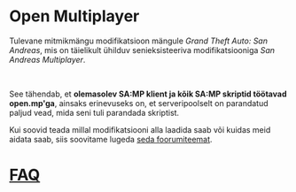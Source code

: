 # Open Multiplayer

Tulevane mitmikmängu modifikatsioon mängule _Grand Theft Auto: San Andreas_, mis on täielikult ühilduv senieksisteeriva modifikatsiooniga _San Andreas Multiplayer_.

<br />

See tähendab, et **olemasolev SA:MP klient ja kõik SA:MP skriptid töötavad open.mp'ga**, ainsaks erinevuseks on, et serveripoolselt on parandatud paljud vead, mida seni tuli parandada skriptist.

Kui soovid teada millal modifikatsiooni alla laadida saab või kuidas meid aidata saab, siis soovitame lugeda <a href="https://www.burgershot.gg/showthread.php?tid=99">seda foorumiteemat</a>.

# [FAQ](/faq)
